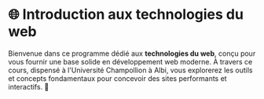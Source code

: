 # 🌐 Introduction aux technologies du web  

Bienvenue dans ce programme dédié aux **technologies du web**, conçu pour vous fournir une base solide en développement web moderne. À travers ce cours, dispensé à l'Université Champollion à Albi, vous explorerez les outils et concepts fondamentaux pour concevoir des sites performants et interactifs. 🚀
